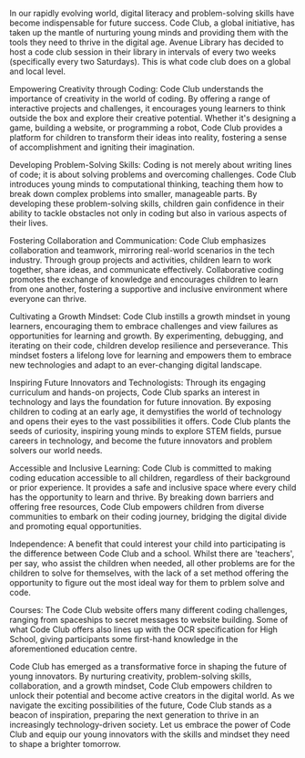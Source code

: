 In our rapidly evolving world, digital literacy and problem-solving skills have become indispensable for future success. Code Club, a global initiative, has taken up the mantle of nurturing young minds and providing them with the tools they need to thrive in the digital age. Avenue Library has decided to host a code club session in their library in intervals of every two weeks (specifically every two Saturdays). This is what code club does on a global and local level.

Empowering Creativity through Coding:
Code Club understands the importance of creativity in the world of coding. By offering a range of interactive projects and challenges, it encourages young learners to think outside the box and explore their creative potential. Whether it's designing a game, building a website, or programming a robot, Code Club provides a platform for children to transform their ideas into reality, fostering a sense of accomplishment and igniting their imagination.

Developing Problem-Solving Skills:
Coding is not merely about writing lines of code; it is about solving problems and overcoming challenges. Code Club introduces young minds to computational thinking, teaching them how to break down complex problems into smaller, manageable parts. By developing these problem-solving skills, children gain confidence in their ability to tackle obstacles not only in coding but also in various aspects of their lives.

Fostering Collaboration and Communication:
Code Club emphasizes collaboration and teamwork, mirroring real-world scenarios in the tech industry. Through group projects and activities, children learn to work together, share ideas, and communicate effectively. Collaborative coding promotes the exchange of knowledge and encourages children to learn from one another, fostering a supportive and inclusive environment where everyone can thrive.

Cultivating a Growth Mindset:
Code Club instills a growth mindset in young learners, encouraging them to embrace challenges and view failures as opportunities for learning and growth. By experimenting, debugging, and iterating on their code, children develop resilience and perseverance. This mindset fosters a lifelong love for learning and empowers them to embrace new technologies and adapt to an ever-changing digital landscape.

Inspiring Future Innovators and Technologists:
Through its engaging curriculum and hands-on projects, Code Club sparks an interest in technology and lays the foundation for future innovation. By exposing children to coding at an early age, it demystifies the world of technology and opens their eyes to the vast possibilities it offers. Code Club plants the seeds of curiosity, inspiring young minds to explore STEM fields, pursue careers in technology, and become the future innovators and problem solvers our world needs.

Accessible and Inclusive Learning:
Code Club is committed to making coding education accessible to all children, regardless of their background or prior experience. It provides a safe and inclusive space where every child has the opportunity to learn and thrive. By breaking down barriers and offering free resources, Code Club empowers children from diverse communities to embark on their coding journey, bridging the digital divide and promoting equal opportunities.

Independence:
A benefit that could interest your child into participating is the difference between Code Club and a school. Whilst there are 'teachers', per say, who assist the children when needed, all other problems are for the children to solve for themselves, with the lack of a set method offering the opportunity to figure out the most ideal way for them to prblem solve and code.

Courses:
The Code Club website offers many different coding challenges, ranging from spaceships to secret messages to website building. Some of what Code Club offers also lines up with the OCR specification for High School, giving participants some first-hand knowledge in the aforementioned education centre.

Code Club has emerged as a transformative force in shaping the future of young innovators. By nurturing creativity, problem-solving skills, collaboration, and a growth mindset, Code Club empowers children to unlock their potential and become active creators in the digital world. As we navigate the exciting possibilities of the future, Code Club stands as a beacon of inspiration, preparing the next generation to thrive in an increasingly technology-driven society. Let us embrace the power of Code Club and equip our young innovators with the skills and mindset they need to shape a brighter tomorrow.